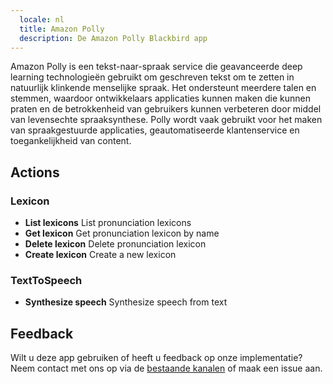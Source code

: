 ```yaml
---
  locale: nl
  title: Amazon Polly
  description: De Amazon Polly Blackbird app
---
```


<LinkCard title="Bekijk op Github" target="_blank" href="https://github.com/bb-io/AmazonPolly" icon="github" />

Amazon Polly is een tekst-naar-spraak service die geavanceerde deep learning technologieën gebruikt om geschreven tekst om te zetten in natuurlijk klinkende menselijke spraak. Het ondersteunt meerdere talen en stemmen, waardoor ontwikkelaars applicaties kunnen maken die kunnen praten en de betrokkenheid van gebruikers kunnen verbeteren door middel van levensechte spraaksynthese. Polly wordt vaak gebruikt voor het maken van spraakgestuurde applicaties, geautomatiseerde klantenservice en toegankelijkheid van content.

## Actions

### Lexicon
- **List lexicons** List pronunciation lexicons
- **Get lexicon** Get pronunciation lexicon by name
- **Delete lexicon** Delete pronunciation lexicon
- **Create lexicon** Create a new lexicon

### TextToSpeech
- **Synthesize speech** Synthesize speech from text

## Feedback

Wilt u deze app gebruiken of heeft u feedback op onze implementatie? Neem contact met ons op via de [bestaande kanalen](https://www.blackbird.io/) of maak een issue aan.